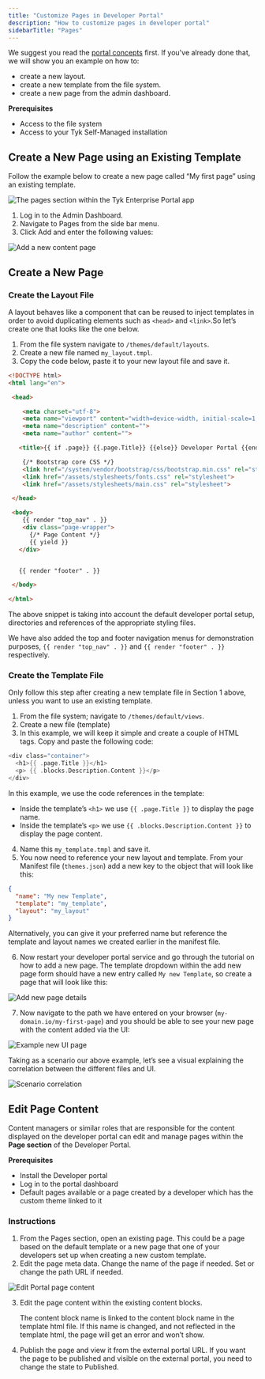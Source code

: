 ```yaml
---
title: "Customize Pages in Developer Portal"
description: "How to customize pages in developer portal"
sidebarTitle: "Pages"
---
```


We suggest you read the [portal concepts](/portal/overview/concepts) first. If you've already done that, we will show you an example on how to:

- create a new layout.
- create a new template from the file system.
- create a new page from the admin dashboard.

**Prerequisites**

- Access to the file system
- Access to your Tyk Self-Managed installation

## Create a New Page using an Existing Template

Follow the example below to create a new page called “My first page” using an existing template.

<img src="/img/dashboard/portal-management/enterprise-portal/create-new-page1.png" alt="The pages section within the Tyk Enterprise Portal app" />

1. Log in to the Admin Dashboard.
2. Navigate to Pages from the side bar menu.
3. Click Add and enter the following values:

<img src="/img/dashboard/portal-management/enterprise-portal/add-a-content-page-using-an-existing-template.png" alt="Add a new content page" />

## Create a New Page

### Create the Layout File

A layout behaves like a component that can be reused to inject templates in order to avoid duplicating elements such as `<head>` and `<link>`.So let’s create one that looks like the one below.

1. From the file system navigate to `/themes/default/layouts`.
2. Create a new file named `my_layout.tmpl`.
3. Copy the code below, paste it to your new layout file and save it.

```html
<!DOCTYPE html>
<html lang="en">

 <head>

    <meta charset="utf-8">
    <meta name="viewport" content="width=device-width, initial-scale=1, shrink-to-fit=no">
    <meta name="description" content="">
    <meta name="author" content="">

   <title>{{ if .page}} {{.page.Title}} {{else}} Developer Portal {{end}}</title>

    {/* Bootstrap core CSS */}
    <link href="/system/vendor/bootstrap/css/bootstrap.min.css" rel="stylesheet">
    <link href="/assets/stylesheets/fonts.css" rel="stylesheet">
    <link href="/assets/stylesheets/main.css" rel="stylesheet">

 </head>

 <body>
    {{ render "top_nav" . }}
    <div class="page-wrapper">
      {/* Page Content */}
      {{ yield }}
   </div>


   {{ render "footer" . }}

 </body>

</html>
```

<Note>
The above snippet is taking into account the default developer portal setup, directories and references of the appropriate styling files.
</Note>


We have also added the top and footer navigation menus for demonstration purposes, `{{ render "top_nav" . }}` and `{{ render "footer" . }}` respectively.

### Create the Template File


<Note>
Only follow this step after creating a new template file in Section 1 above, unless you want to use an existing template.
</Note>


1. From the file system; navigate to `/themes/default/views`.
2. Create a new file (template)
3. In this example, we will keep it simple and create a couple of HTML tags. Copy and paste the following code:

```go
<div class="container">
  <h1>{{ .page.Title }}</h1>
  <p> {{ .blocks.Description.Content }}</p>
</div>
```
In this example, we use the code references in the template:
- Inside the template’s `<h1>` we use `{{ .page.Title }}` to display the page name.
- Inside the template’s `<p>` we use `{{ .blocks.Description.Content }}` to display the page content.

4. Name this `my_template.tmpl` and save it.
5. You now need to reference your new layout and template. From your Manifest file (`themes.json`) add a new key to the object that will look like this:

```json
{
  "name": "My new Template",
  "template": "my_template",
  "layout": "my_layout"
}
```
Alternatively, you can give it your preferred name but reference the template and layout names we created earlier in the manifest file.

6. Now restart your developer portal service and go through the tutorial on how to add a new page. The template dropdown within the add new page form should have a new entry called `My new Template`, so create a page that will look like this:

<img src="/img/dashboard/portal-management/enterprise-portal/add-page-details.png" alt="Add new page details" />

7. Now navigate to the path we have entered on your browser (`my-domain.io/my-first-page`) and you should be able to see your new page with the content added via the UI:

<img src="/img/dashboard/portal-management/enterprise-portal/my-first-page-example.png" alt="Example new UI page" />

Taking as a scenario our above example, let’s see a visual explaining the correlation between the different files and UI.

<img src="/img/dashboard/portal-management/enterprise-portal/scenario-correlation-diagram.png" alt="Scenario correlation" />


## Edit Page Content

Content managers or similar roles that are responsible for the content displayed on the developer portal can edit and manage pages within the **Page section** of the Developer Portal.

**Prerequisites**

- Install the Developer portal
- Log in to the portal dashboard
- Default pages available or a page created by a developer which has the custom theme linked to it

### Instructions

1. From the Pages section, open an existing page. This could be a page based on the default template or a new page that one of your developers set up when creating a new custom template.
2. Edit the page meta data. Change the name of the page if needed. Set or change the path URL if needed.

<img src="/img/dashboard/portal-management/enterprise-portal/page-content-edit.png" alt="Edit Portal page content" />

3. Edit the page content within the existing content blocks.



    <Note>
    The content block name is linked to the content block name in the template html file. If this name is changed, and not reflected in the template html, the page will get an error and won’t show.
    </Note>


4. Publish the page and view it from the external portal URL. If you want the page to be published and visible on the external portal, you need to change the state to Published.


